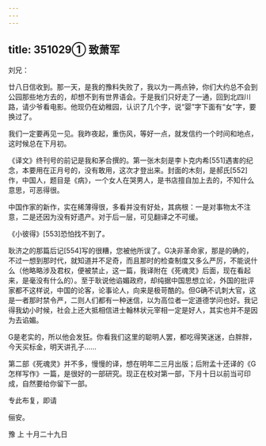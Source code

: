 ```yaml
---
---
---
```

title: 351029① 致萧军
---




刘兄：

廿八日信收到。那一天，是我的豫料失败了，我以为一两点钟，你们大约总不会到公园那些地方去的，却想不到有世界语会。于是我们只好走了一通，回到北四川路，请少爷看电影。他现仍在幼稚园，认识了几个字，说“婴”字下面有“女”字，要换过了。

我们一定要再见一见。我昨夜起，重伤风，等好一点，就发信约一个时间和地点，这时候总在下月初。

《译文》终刊号的前记是我和茅合撰的。第一张木刻是李卜克内希[551]遇害的纪念，本要用在正月号的，没有敢用，这次才登出来。封面的木刻，是郝氏[552]作，中国人，题目是《病》，一个女人在哭男人，是书店擅自加上去的，不知什么意思，可恶得很。

中国作家的新作，实在稀薄得很，多看并没有好处，其病根：一是对事物太不注意，二是还因为没有好遗产。对于后一层，可见翻译之不可缓。

《小彼得》[553]恐怕找不到了。

耿济之的那篇后记[554]写的很糟，您被他所误了。G决非革命家，那是的确的，不过一想到那时代，就知道并不足奇，而且那时的检查制度又多么严厉，不能说什么（他略略涉及君权，便被禁止，这一篇，我译附在《死魂灵》后面，现在看起来，是毫没有什么的）。至于耿说他谄媚政府，却纯据中国思想立论，外国的批评家都不这样说，中国的论客，论事论人，向来是极苛酷的。但G确不讥刺大官，这是一者那时禁令严，二则人们都有一种迷信，以为高位者一定道德学问也好。我记得我幼小时候，社会上还大抵相信进士翰林状元宰相一定是好人，其实也并不是因为去谄媚。

G是老实的，所以他会发狂。你看我们这里的聪明人罢，都吃得笑迷迷，白胖胖，今天买标金，明天讲孔子……

第二部《死魂灵》并不多，慢慢的译，想在明年二三月出版；后附孟十还译的《G怎样写作》一篇，是很好的一部研究。现正在校对第一部，下月十日以前当可印成，自然要给你留下一部。

专此布复，即请

俪安。

豫 上 十月二十九日